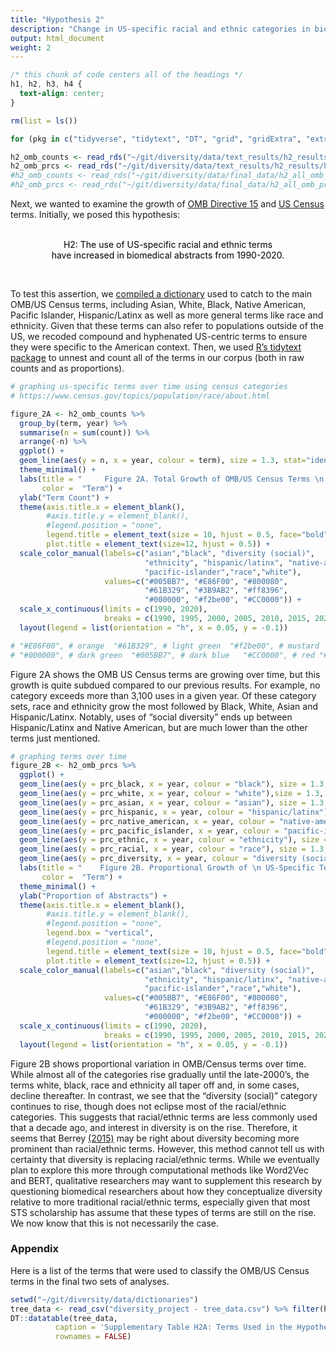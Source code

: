 ```yaml
---
title: "Hypothesis 2"
description: "Change in US-specific racial and ethnic categories in biomedical abstracts"
output: html_document
weight: 2
---
```


```css
/* this chunk of code centers all of the headings */
h1, h2, h3, h4 {
  text-align: center;
}
```

```r
rm(list = ls())

for (pkg in c("tidyverse", "tidytext", "DT", "grid", "gridExtra", "extrafont", "data.table", "plotly")) {library(pkg, character.only = TRUE)}

h2_omb_counts <- read_rds("~/git/diversity/data/text_results/h2_results/h2_all_omb_counts.rds") 
h2_omb_prcs <- read_rds("~/git/diversity/data/text_results/h2_results/h2_all_omb_prcs.rds") 
#h2_omb_counts <- read_rds("~/git/diversity/data/final_data/h2_all_omb_counts.rds") 
#h2_omb_prcs <- read_rds("~/git/diversity/data/final_data/h2_all_omb_prcs.rds")
```

Next, we wanted to examine the growth of <ins>[OMB Directive 15](https://wonder.cdc.gov/wonder/help/populations/bridged-race/Directive15.html)</ins> and <ins>[US Census](https://www.census.gov/topics/population/race/about.html)</ins> terms. Initially, we posed this hypothesis: 

<br>
<center>
<span style="color:black"> H2: The use of US-specific racial and ethnic terms <br> have increased in biomedical abstracts from 1990-2020. </span>
</center>
<br>

To test this assertion, we [compiled a dictionary](/methods/) used to catch to the main OMB/US Census terms, including Asian, White, Black, Native American, Pacific Islander, Hispanic/Latinx as well as more general terms like race and ethnicity. Given that these terms can also refer to populations outside of the US, we recoded compound and hyphenated US-centric terms to ensure they were specific to the American context. Then, we used <ins>[R's tidytext package](https://www.tidytextmining.com/)</ins> to unnest and count all of the terms in our corpus (both in raw counts and as proportions).

```r

# graphing us-specific terms over time using census categories 
# https://www.census.gov/topics/population/race/about.html

figure_2A <- h2_omb_counts %>% 
  group_by(term, year) %>% 
  summarise(n = sum(count)) %>% 
  arrange(-n) %>% 
  ggplot() + 
  geom_line(aes(y = n, x = year, colour = term), size = 1.3, stat="identity") + 
  theme_minimal() +
  labs(title = "     Figure 2A. Total Growth of OMB/US Census Terms \n in PubMed/MEDLINE Abstracts (1990-2020)",
       color =  "Term") + 
  ylab("Term Count") +
  theme(axis.title.x = element_blank(), 
        #axis.title.y = element_blank(), 
        #legend.position = "none",
        legend.title = element_text(size = 10, hjust = 0.5, face="bold"),
        plot.title = element_text(size=12, hjust = 0.5)) +
  scale_color_manual(labels=c("asian","black", "diversity (social)",
                              "ethnicity", "hispanic/latinx", "native-american",
                              "pacific-islander","race","white"),
                     values=c("#005BB7", "#E86F00", "#800080", 
                              "#61B329", "#3B9AB2", "#ff8396", 
                              "#000000", "#f2be00", "#CC0000")) +
  scale_x_continuous(limits = c(1990, 2020),
                     breaks = c(1990, 1995, 2000, 2005, 2010, 2015, 2020)); ggplotly() %>% 
  layout(legend = list(orientation = "h", x = 0.05, y = -0.1))

# "#E86F00", # orange  "#61B329", # light green  "#f2be00", # mustard  "#800080", # purple
# "#000000", # dark green  "#005BB7", # dark blue   "#CC0000", # red "#ff8396", # pinkish "#3B9AB2" # light blue 
```

Figure 2A shows the OMB US Census terms are growing over time, but this growth is quite subdued compared to our previous results. For example, no category exceeds more than 3,100 uses in a given year. Of these category sets, race and ethnicity grow the most followed by Black, White, Asian and Hispanic/Latinx. Notably, uses of "social diversity" ends up between Hispanic/Latinx and Native American, but are much lower than the other terms just mentioned. 

```r
# graphing terms over time 
figure_2B <- h2_omb_prcs %>% 
  ggplot() + 
  geom_line(aes(y = prc_black, x = year, colour = "black"), size = 1.3, stat="identity") +
  geom_line(aes(y = prc_white, x = year, colour = "white"),size = 1.3, stat="identity") +
  geom_line(aes(y = prc_asian, x = year, colour = "asian"), size = 1.3,stat="identity") +
  geom_line(aes(y = prc_hispanic, x = year, colour = "hispanic/latinx"),size = 1.3, stat="identity") +
  geom_line(aes(y = prc_native_american, x = year, colour = "native-american"), size = 1.3,stat="identity") +
  geom_line(aes(y = prc_pacific_islander, x = year, colour = "pacific-islander"), size = 1.3,stat="identity") +
  geom_line(aes(y = prc_ethnic, x = year, colour = "ethnicity"), size = 1.3,stat="identity") +
  geom_line(aes(y = prc_racial, x = year, colour = "race"), size = 1.3, stat="identity") +
  geom_line(aes(y = prc_diversity, x = year, colour = "diversity (social)"), size = 1.3, stat="identity") +
  labs(title = "    Figure 2B. Proportional Growth of \n US-Specific Terms in PubMed/MEDLINE Abstracts (1990-2020)",
       color =  "Term") + 
  theme_minimal() +
  ylab("Proportion of Abstracts") +
  theme(axis.title.x = element_blank(), 
        #axis.title.y = element_blank(), 
        #legend.position = "none",
        legend.box = "vertical", 
        #legend.position = "none",
        legend.title = element_text(size = 10, hjust = 0.5, face="bold"),
        plot.title = element_text(size=12, hjust = 0.5)) +
  scale_color_manual(labels=c("asian","black", "diversity (social)",
                              "ethnicity", "hispanic/latinx", "native-american",
                              "pacific-islander","race","white"),
                     values=c("#005BB7", "#E86F00", "#800080", 
                              "#61B329", "#3B9AB2", "#ff8396", 
                              "#000000", "#f2be00", "#CC0000")) +
  scale_x_continuous(limits = c(1990, 2020),
                     breaks = c(1990, 1995, 2000, 2005, 2010, 2015, 2020)); ggplotly() %>% 
  layout(legend = list(orientation = "h", x = 0.05, y = -0.1))
```

Figure 2B shows proportional variation in OMB/Census terms over time. While almost all of the categories rise gradually until the late-2000's, the terms white, black, race and ethnicity all taper off and, in some cases, decline thereafter. In contrast, we see that the "diversity (social)" category continues to rise, though does not eclipse most of the racial/ethnic categories. This suggests that racial/ethnic terms are less commonly used that a decade ago, and interest in diversity is on the rise. Therefore, it seems that Berrey <ins>[(2015)](https://press.uchicago.edu/ucp/books/book/chicago/E/bo19910067.html)</ins> may be right about diversity becoming more prominent than racial/ethnic terms. However, this method cannot tell us with certainty that diversity is replacing racial/ethnic terms. While we eventually plan to explore this more through computational methods like Word2Vec and BERT, qualitative researchers may want to supplement this research by questioning biomedical researchers about how they conceptualize diversity relative to more traditional racial/ethnic terms, especially given that most STS scholarship has assume that these types of terms are still on the rise. We now know that this is not necessarily the case.

### Appendix 

Here is a list of the terms that were used to classify the OMB/US Census terms in the final two sets of analyses.

```r
setwd("~/git/diversity/data/dictionaries")
tree_data <- read_csv("diversity_project - tree_data.csv") %>% filter(hypothesis == "hypothesis2") 
DT::datatable(tree_data, 
          caption = 'Supplementary Table H2A: Terms Used in the Hypothesis 2 Dictionary', 
          rownames = FALSE)
```



